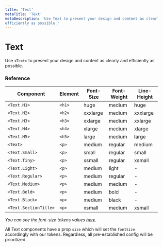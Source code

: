 ```yaml
---
title: 'Text'
metaTitle: 'Text'
metaDescription: 'Use Text to present your design and content as clearly and 
efficiently as possible.'
---
```



# Text

Use `<Text>` to present your design and content as clearly and efficiently as
possible.

### Reference

| **Component**           | **Element** | **Font-Size** | **Font-Weight** | **Line-Height** |
| ----------------------- | ----------- | ------------- | --------------- | --------------- |
| `<Text.H1>`             | `<h1>`      | huge          | medium          | huge            |
| `<Text.H2>`             | `<h2>`      | xxxlarge      | medium          | xxxlarge        |
| `<Text.H3>`             | `<h3>`      | xxlarge       | medium          | xxlarge         |
| `<Text.H4>`             | `<h4>`      | xlarge        | medium          | xlarge          |
| `<Text.H5>`             | `<h5>`      | large         | medium          | large           |
| `<Text>`                | `<p>`       | medium        | regular         | medium          |
| `<Text.Small>`          | `<p>`       | small         | regular         | small           |
| `<Text.Tiny>`           | `<p>`       | xsmall        | regular         | xsmall          |
| `<Text.Light>`          | `<p>`       | medium        | light           | -               |
| `<Text.Regular>`        | `<p>`       | medium        | regular         | -               |
| `<Text.Medium>`         | `<p>`       | medium        | medium          | -               |
| `<Text.Bold>`           | `<p>`       | medium        | bold            | -               |
| `<Text.Black>`          | `<p>`       | medium        | black           | -               |
| `<Text.SectionTitle>`   | `<p>`       | xsmall        | medium          | xsmall          |

_You can see the font-size tokens values
[here](https://gympass.github.io/yoga/guidelines/tokens/font-sizes)._

All Text components have a prop `size` which will set the `fontSize` accordingly 
with our tokens. Regardless, all pre-established config will be prioritized.

<TabbedView>
  <Tab title="Web">
    <TextWeb />
  </Tab>

  <Tab title="Native">
    <TextNative />
  </Tab>
</TabbedView>

